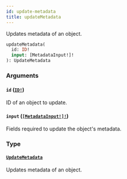 ```yaml
---
id: update-metadata
title: updateMetadata
---
```


Updates metadata of an object.

```graphql
updateMetadata(
  id: ID!
  input: [MetadataInput!]!
): UpdateMetadata

```

### Arguments

#### `id` ([`ID!`](../../../developer/api-reference/scalars/id))

ID of an object to update.

#### `input` ([`[MetadataInput!]!`](../../../developer/api-reference/inputs/metadata-input))

Fields required to update the object's metadata.

### Type

#### [`UpdateMetadata`](../../../developer/api-reference/objects/update-metadata)

Updates metadata of an object.
